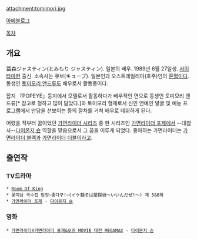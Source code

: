 attachment:tomimori.jpg

[http://ameblo.jp/justin-tomimori/ 아메블로그]

[[목차]]

== 개요 ==
冨森ジャスティン(とみもり ジャスティン). 일본의 배우. 1989년 6월 27일생. [[사이타마]]현 출신. 소속사는 큐브(キューブ). 일본인과 오스트레일리아(호주)인의 [[혼혈]]이다. 동생인 [[토미모리 앤드류]]도 배우로서 활동중이다.

잡지 『POPEYE』등지에서 모델로서 활동하다가 배우적인 면으로 동생인 토미모리 앤드류[* 참고로 형하고 많이 닮았다.]와 토미모리 형제로서 신인 연예인 발굴 및 예능 프로그램에서 만담을 선보이는 등의 절차를 거쳐 배우로 데뷔하게 된다. 

어렸을 적부터 꿈이었던 [[가면라이더 시리즈]] 중 한 시리즈인 [[가면라이더 포제]]에서 --대참사--[[다이몬지 슌]] 역할을 맡음으로서 그 꿈을 이루게 되었다. 좋아하는 가면라이더는 [[가면라이더 블랙]]과 [[가면라이더 더블]]이라고.

== 출연작 ==
=== TV드라마 ===
 * [[Room Of King]]
 * 꽃미남 국수집 탐정~좋다구!~(イケ麺そば屋探偵〜いいんだぜ!〜) 제 5&6화 
 * [[가면라이더 포제]] - [[다이몬지 슌]]

=== 영화 ===
 * [[가면라이더X가면라이더 포제&오즈 MOVIE 대전 MEGAMAX]] - [[다이몬지 슌]]
